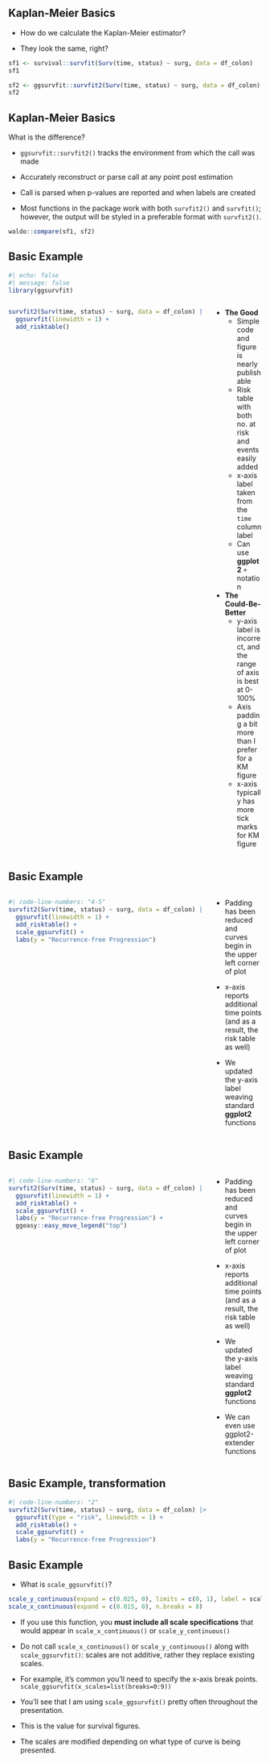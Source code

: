 ## Kaplan-Meier Basics

- How do we calculate the Kaplan-Meier estimator?

- They look the same, right?

```r
sf1 <- survival::survfit(Surv(time, status) ~ surg, data = df_colon)
sf1
```


```r
sf2 <- ggsurvfit::survfit2(Surv(time, status) ~ surg, data = df_colon)
sf2
```


## Kaplan-Meier Basics

::: {.small}

What is the difference?

- `ggsurvfit::survfit2()` tracks the environment from which the call was made

- Accurately reconstruct or parse call at any point post estimation

- Call is parsed when p-values are reported and when labels are created

- Most functions in the package work with both `survfit2()` and `survfit()`; however, the output will be styled in a preferable format with `survfit2()`.

:::

```r
waldo::compare(sf1, sf2)
```

## Basic Example

```r
#| echo: false
#| message: false
library(ggsurvfit)
```

::: columns
::: {.column width="80%"}

```r
survfit2(Surv(time, status) ~ surg, data = df_colon) |> 
  ggsurvfit(linewidth = 1) +
  add_risktable()
```

:::
::: {.column width="20%"}
::: {.smaller}
::: {.incremental}

* **The Good**
  - Simple code and figure is nearly publishable
  - Risk table with both no. at risk and events easily added
  - x-axis label taken from the `time` column label
  - Can use **ggplot2** `+` notation

  
* **The Could-Be-Better**
  - y-axis label is incorrect, and the range of axis is best at 0-100%
  - Axis padding a bit more than I prefer for a KM figure
  - x-axis typically has more tick marks for KM figure

:::
:::
:::
:::

## Basic Example

::: columns
::: {.column width="80%"}
```r
#| code-line-numbers: "4-5"
survfit2(Surv(time, status) ~ surg, data = df_colon) |> 
  ggsurvfit(linewidth = 1) +
  add_risktable() +
  scale_ggsurvfit() +
  labs(y = "Recurrence-free Progression")
```

:::
::: {.column width="20%"}
::: {.smaller}
::: {.incremental}

* Padding has been reduced and curves begin in the upper left corner of plot

* x-axis reports additional time points (and as a result, the risk table as well)

* We updated the y-axis label weaving standard **ggplot2** functions

:::
:::
:::
:::


## Basic Example

::: columns
::: {.column width="80%"}
```r
#| code-line-numbers: "6"
survfit2(Surv(time, status) ~ surg, data = df_colon) |> 
  ggsurvfit(linewidth = 1) +
  add_risktable() +
  scale_ggsurvfit() +
  labs(y = "Recurrence-free Progression") +
  ggeasy::easy_move_legend("top")
```

:::
::: {.column width="20%"}
::: {.smaller}

* Padding has been reduced and curves begin in the upper left corner of plot

* x-axis reports additional time points (and as a result, the risk table as well)

* We updated the y-axis label weaving standard **ggplot2** functions

* We can even use ggplot2-extender functions

:::
:::
:::

## Basic Example, transformation

```r
#| code-line-numbers: "2"
survfit2(Surv(time, status) ~ surg, data = df_colon) |> 
  ggsurvfit(type = "risk", linewidth = 1) +
  add_risktable() +
  scale_ggsurvfit() +
  labs(y = "Recurrence-free Progression") 
```

## Basic Example

- What is `scale_ggsurvfit()`?

```r
scale_y_continuous(expand = c(0.025, 0), limits = c(0, 1), label = scales::label_percent())
scale_x_continuous(expand = c(0.015, 0), n.breaks = 8)
```

- If you use this function, you **must include all scale specifications** that would appear in `scale_x_continuous()` or `scale_y_continuous()`

- Do not call `scale_x_continuous()` or `scale_y_continuous()` along with `scale_ggsurvfit()`: scales are not additive, rather they replace existing scales. 

- For example, it's common you'll need to specify the x-axis break points. `scale_ggsurvfit(x_scales=list(breaks=0:9))`

::: {.notes}
- You'll see that I am using `scale_ggsurvfit()` pretty often throughout the presentation.

- This is the value for survival figures.

- The scales are modified depending on what type of curve is being presented.
:::
